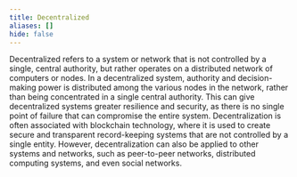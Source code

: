 ```yaml
---
title: Decentralized
aliases: []
hide: false
---
```


Decentralized refers to a system or network that is not controlled by a single, central authority, but rather operates on a distributed network of computers or nodes. In a decentralized system, authority and decision-making power is distributed among the various nodes in the network, rather than being concentrated in a single central authority. This can give decentralized systems greater resilience and security, as there is no single point of failure that can compromise the entire system. Decentralization is often associated with blockchain technology, where it is used to create secure and transparent record-keeping systems that are not controlled by a single entity. However, decentralization can also be applied to other systems and networks, such as peer-to-peer networks, distributed computing systems, and even social networks.
